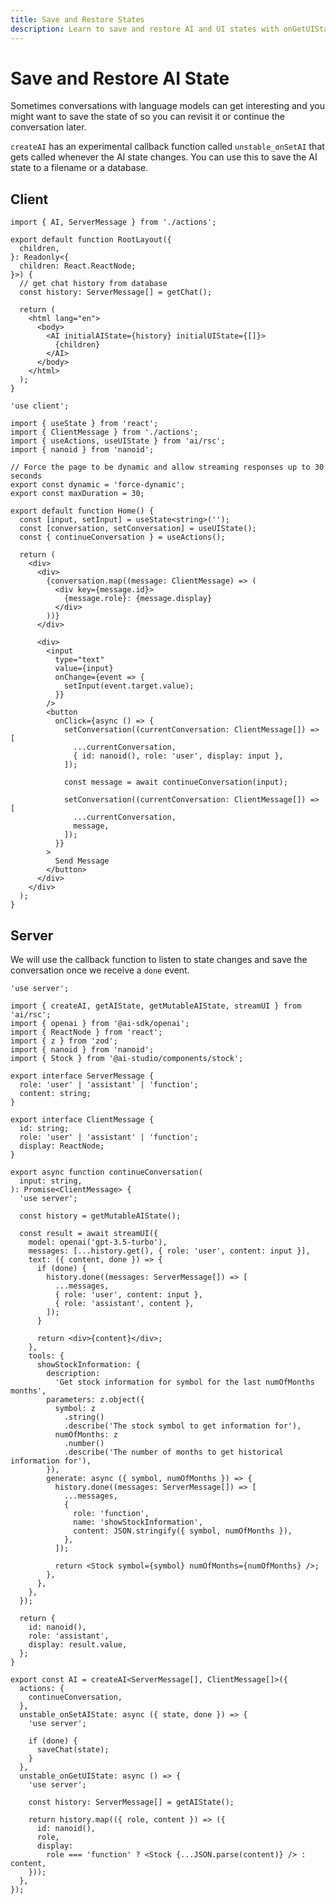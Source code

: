 ```yaml
---
title: Save and Restore States
description: Learn to save and restore AI and UI states with onGetUIState and onSetAIState using the Vercel AI SDK in your Next.js App Router application
---
```


# Save and Restore AI State

Sometimes conversations with language models can get interesting and you might want to save the state of so you can revisit it or continue the conversation later.

`createAI` has an experimental callback function called `unstable_onSetAI` that gets called whenever the AI state changes. You can use this to save the AI state to a filename or a database.

## Client

```tsx filename='app/layout.tsx'
import { AI, ServerMessage } from './actions';

export default function RootLayout({
  children,
}: Readonly<{
  children: React.ReactNode;
}>) {
  // get chat history from database
  const history: ServerMessage[] = getChat();

  return (
    <html lang="en">
      <body>
        <AI initialAIState={history} initialUIState={[]}>
          {children}
        </AI>
      </body>
    </html>
  );
}
```

```tsx filename='app/page.tsx'
'use client';

import { useState } from 'react';
import { ClientMessage } from './actions';
import { useActions, useUIState } from 'ai/rsc';
import { nanoid } from 'nanoid';

// Force the page to be dynamic and allow streaming responses up to 30 seconds
export const dynamic = 'force-dynamic';
export const maxDuration = 30;

export default function Home() {
  const [input, setInput] = useState<string>('');
  const [conversation, setConversation] = useUIState();
  const { continueConversation } = useActions();

  return (
    <div>
      <div>
        {conversation.map((message: ClientMessage) => (
          <div key={message.id}>
            {message.role}: {message.display}
          </div>
        ))}
      </div>

      <div>
        <input
          type="text"
          value={input}
          onChange={event => {
            setInput(event.target.value);
          }}
        />
        <button
          onClick={async () => {
            setConversation((currentConversation: ClientMessage[]) => [
              ...currentConversation,
              { id: nanoid(), role: 'user', display: input },
            ]);

            const message = await continueConversation(input);

            setConversation((currentConversation: ClientMessage[]) => [
              ...currentConversation,
              message,
            ]);
          }}
        >
          Send Message
        </button>
      </div>
    </div>
  );
}
```

## Server

We will use the callback function to listen to state changes and save the conversation once we receive a `done` event.

```tsx filename='app/actions.tsx'
'use server';

import { createAI, getAIState, getMutableAIState, streamUI } from 'ai/rsc';
import { openai } from '@ai-sdk/openai';
import { ReactNode } from 'react';
import { z } from 'zod';
import { nanoid } from 'nanoid';
import { Stock } from '@ai-studio/components/stock';

export interface ServerMessage {
  role: 'user' | 'assistant' | 'function';
  content: string;
}

export interface ClientMessage {
  id: string;
  role: 'user' | 'assistant' | 'function';
  display: ReactNode;
}

export async function continueConversation(
  input: string,
): Promise<ClientMessage> {
  'use server';

  const history = getMutableAIState();

  const result = await streamUI({
    model: openai('gpt-3.5-turbo'),
    messages: [...history.get(), { role: 'user', content: input }],
    text: ({ content, done }) => {
      if (done) {
        history.done((messages: ServerMessage[]) => [
          ...messages,
          { role: 'user', content: input },
          { role: 'assistant', content },
        ]);
      }

      return <div>{content}</div>;
    },
    tools: {
      showStockInformation: {
        description:
          'Get stock information for symbol for the last numOfMonths months',
        parameters: z.object({
          symbol: z
            .string()
            .describe('The stock symbol to get information for'),
          numOfMonths: z
            .number()
            .describe('The number of months to get historical information for'),
        }),
        generate: async ({ symbol, numOfMonths }) => {
          history.done((messages: ServerMessage[]) => [
            ...messages,
            {
              role: 'function',
              name: 'showStockInformation',
              content: JSON.stringify({ symbol, numOfMonths }),
            },
          ]);

          return <Stock symbol={symbol} numOfMonths={numOfMonths} />;
        },
      },
    },
  });

  return {
    id: nanoid(),
    role: 'assistant',
    display: result.value,
  };
}

export const AI = createAI<ServerMessage[], ClientMessage[]>({
  actions: {
    continueConversation,
  },
  unstable_onSetAIState: async ({ state, done }) => {
    'use server';

    if (done) {
      saveChat(state);
    }
  },
  unstable_onGetUIState: async () => {
    'use server';

    const history: ServerMessage[] = getAIState();

    return history.map(({ role, content }) => ({
      id: nanoid(),
      role,
      display:
        role === 'function' ? <Stock {...JSON.parse(content)} /> : content,
    }));
  },
});
```

